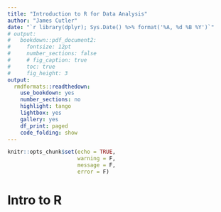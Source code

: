 ```yaml
---
title: "Introduction to R for Data Analysis"
author: "James Cutler"
date: "`r library(dplyr); Sys.Date() %>% format('%A, %d %B %Y')`"
# output: 
#   bookdown::pdf_document2:
#     fontsize: 12pt
#     number_sections: false
#     # fig_caption: true
#     toc: true
#     fig_height: 3
output:
  rmdformats::readthedown:
    use_bookdown: yes
    number_sections: no
    highlight: tango
    lightbox: yes
    gallery: yes
    df_print: paged
    code_folding: show
---
```


```r
knitr::opts_chunk$set(echo = TRUE,
                      warning = F,
                      message = F,
                      error = F)
```

# Intro to R
